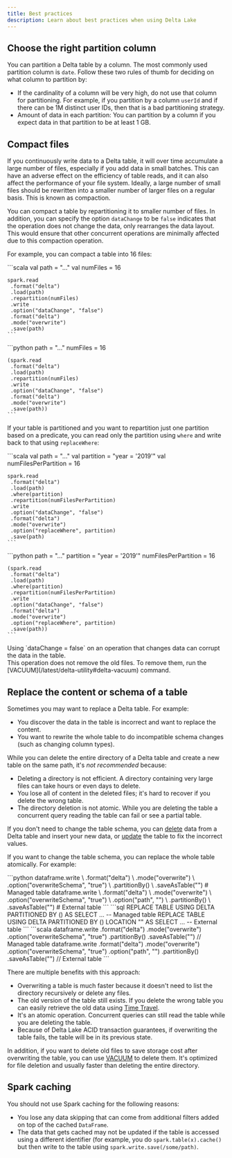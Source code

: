 ```yaml
---
title: Best practices
description: Learn about best practices when using Delta Lake
---
```



## Choose the right partition column

You can partition a Delta table by a column. The most commonly used partition column is `date`.
Follow these two rules of thumb for deciding on what column to partition by:

- If the cardinality of a column will be very high, do not use that column for partitioning. For example, if you partition by a column `userId` and if there can be 1M distinct user IDs, then that is a bad partitioning strategy.
- Amount of data in each partition: You can partition by a column if you expect data in that partition to be at least 1 GB.

## Compact files

If you continuously write data to a Delta table, it will over time accumulate a large number of files, especially if you add data in small batches. This can have an adverse effect on the efficiency of table reads, and it can also affect the performance of your file system. Ideally, a large number of small files should be rewritten into a smaller number of larger files on a regular basis. This is known as compaction.

You can compact a table by repartitioning it to smaller number of files. In addition, you can specify the option `dataChange` to be `false` indicates that the operation does not change the data, only rearranges the data layout. This would ensure that other concurrent operations are minimally affected due to this compaction operation.

For example, you can compact a table into 16 files:

<Tabs>
  <TabItem label="Scala">
    ```scala
    val path = "..."
    val numFiles = 16

    spark.read
     .format("delta")
     .load(path)
     .repartition(numFiles)
     .write
     .option("dataChange", "false")
     .format("delta")
     .mode("overwrite")
     .save(path)
    ```

  </TabItem>
  <TabItem label="Python">
    ```python
    path = "..."
    numFiles = 16

    (spark.read
     .format("delta")
     .load(path)
     .repartition(numFiles)
     .write
     .option("dataChange", "false")
     .format("delta")
     .mode("overwrite")
     .save(path))
    ```

  </TabItem>
</Tabs>

If your table is partitioned and you want to repartition just one partition based on a predicate, you can read only the partition using `where` and write back to that using `replaceWhere`:

<Tabs>
  <TabItem label="Scala">
    ```scala
    val path = "..."
    val partition = "year = '2019'"
    val numFilesPerPartition = 16

    spark.read
     .format("delta")
     .load(path)
     .where(partition)
     .repartition(numFilesPerPartition)
     .write
     .option("dataChange", "false")
     .format("delta")
     .mode("overwrite")
     .option("replaceWhere", partition)
     .save(path)
    ```

  </TabItem>
  <TabItem label="Python">
    ```python
    path = "..."
    partition = "year = '2019'"
    numFilesPerPartition = 16

    (spark.read
     .format("delta")
     .load(path)
     .where(partition)
     .repartition(numFilesPerPartition)
     .write
     .option("dataChange", "false")
     .format("delta")
     .mode("overwrite")
     .option("replaceWhere", partition)
     .save(path))
    ```

  </TabItem>
</Tabs>

<Aside type="caution">
  Using `dataChange = false` on an operation that changes data can corrupt the
  data in the table.
</Aside>

<Aside type="note">
  This operation does not remove the old files. To remove them, run the
  [VACUUM](/latest/delta-utility#delta-vacuum) command.
</Aside>

## Replace the content or schema of a table

Sometimes you may want to replace a Delta table. For example:

- You discover the data in the table is incorrect and want to replace the content.
- You want to rewrite the whole table to do incompatible schema changes (such as changing column types).

While you can delete the entire directory of a Delta table and create a new table on the same path, it's _not recommended_ because:

- Deleting a directory is not efficient. A directory containing very large files can take hours or even days to delete.
- You lose all of content in the deleted files; it's hard to recover if you delete the wrong table.
- The directory deletion is not atomic. While you are deleting the table a concurrent query reading the table can fail or see a partial table.

If you don't need to change the table schema, you can [delete](/latest/delta-update#delete-from-a-table) data from a Delta table and insert your new data, or [update](/latest/delta-update#update-a-table) the table to fix the incorrect values.

If you want to change the table schema, you can replace the whole table atomically. For example:

<Tabs>
  <TabItem label="Python">
    ```python
    dataframe.write \
      .format("delta") \
      .mode("overwrite") \
      .option("overwriteSchema", "true") \
      .partitionBy(<your-partition-columns>) \
      .saveAsTable("<your-table>") # Managed table
    dataframe.write \
      .format("delta") \
      .mode("overwrite") \
      .option("overwriteSchema", "true") \
      .option("path", "<your-table-path>") \
      .partitionBy(<your-partition-columns>) \
      .saveAsTable("<your-table>") # External table
    ```
  </TabItem>
  <TabItem label="SQL">
    ```sql
    REPLACE TABLE <your-table> USING DELTA PARTITIONED BY (<your-partition-columns>) AS SELECT ... -- Managed table
    REPLACE TABLE <your-table> USING DELTA PARTITIONED BY (<your-partition-columns>) LOCATION "<your-table-path>" AS SELECT ... -- External table
    ```
  </TabItem>
  <TabItem label="Scala">
    ```scala
    dataframe.write
      .format("delta")
      .mode("overwrite")
      .option("overwriteSchema", "true")
      .partitionBy(<your-partition-columns>)
      .saveAsTable("<your-table>") // Managed table
    dataframe.write
      .format("delta")
      .mode("overwrite")
      .option("overwriteSchema", "true")
      .option("path", "<your-table-path>")
      .partitionBy(<your-partition-columns>)
      .saveAsTable("<your-table>") // External table
    ```
  </TabItem>
</Tabs>

There are multiple benefits with this approach:

- Overwriting a table is much faster because it doesn't need to list the directory recursively or delete any files.
- The old version of the table still exists. If you delete the wrong table you can easily retrieve the old data using [Time Travel](/latest/delta-batch#query-an-older-snapshot-of-a-table-time-travel).
- It's an atomic operation. Concurrent queries can still read the table while you are deleting the table.
- Because of Delta Lake ACID transaction guarantees, if overwriting the table fails, the table will be in its previous state.

In addition, if you want to delete old files to save storage cost after overwriting the table, you can use [VACUUM](/latest/delta-utility#delta-vacuum) to delete them. It's optimized for file deletion and usually faster than deleting the entire directory.

## Spark caching

You should not use Spark caching for the following reasons:

- You lose any data skipping that can come from additional filters added on top of the cached `DataFrame`.
- The data that gets cached may not be updated if the table is accessed using a different identifier (for example, you do `spark.table(x).cache()` but then write to the table using `spark.write.save(/some/path)`.
